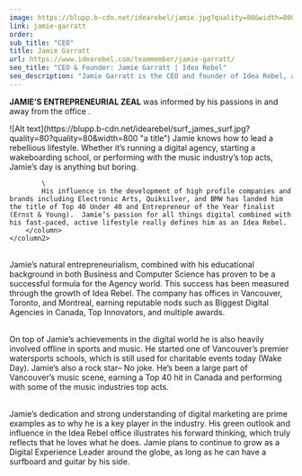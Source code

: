 ```yaml
---
image: https://blupp.b-cdn.net/idearebel/jamie.jpg?quality=80&width=800
link: jamie-garratt
order: 
sub_title: "CEO"
title: Jamie Garratt
url: https://www.idearebel.com/teammember/jamie-garratt/
seo_title: "CEO & Founder: Jamie Garratt | Idea Rebel"
seo_description: "Jamie Garratt is the CEO and founder of Idea Rebel, a full-service Digital Agency in Vancouver, Toronto & Los Angeles specializing in digital experiences"
---
```



**JAMIE’S ENTREPRENEURIAL ZEAL** was informed by his passions in and away from the office .

<section>
    <column2>
        <column>
            ![Alt text](https://blupp.b-cdn.net/idearebel/surf_james_surf.jpg?quality=80?quality=80&width=800 "a title")
        </column>
        <column>
            Jamie knows how to lead a rebellious lifestyle.  Whether it’s running a digital agency, starting a wakeboarding school, or performing with the music industry’s top acts, Jamie’s day is anything but boring.

            \
            His influence in the development of high profile companies and brands including Electronic Arts, Quiksilver, and BMW has landed him the title of Top 40 Under 40 and Entrepreneur of the Year finalist (Ernst & Young).  Jamie’s passion for all things digital combined with his fast-paced, active lifestyle really defines him as an Idea Rebel.
        </column>
    </column2>
</section>

\
Jamie’s natural entrepreneurialism, combined with his educational background in both Business and Computer Science has proven to be a successful formula for the Agency world. This success has been measured through the growth of Idea Rebel. The company has offices in Vancouver, Toronto, and Montreal, earning reputable nods such as Biggest Digital Agencies in Canada, Top Innovators, and multiple awards.

\
On top of Jamie’s achievements in the digital world he is also heavily involved offline in sports and music.  He started one of Vancouver’s premier watersports schools, which is still used for charitable events today (Wake Day).  Jamie’s also a rock star– No joke. He’s been a large part of Vancouver’s music scene, earning a Top 40 hit in Canada and performing with some of the music industries top acts.

\
Jamie’s dedication and strong understanding of digital marketing are prime examples as to why he is a key player in the industry.  His green outlook and influence in the Idea Rebel office illustrates his forward thinking, which truly reflects that he loves what he does.  Jamie plans to continue to grow as a Digital Experience Leader around the globe, as long as he can have a surfboard and guitar by his side.
